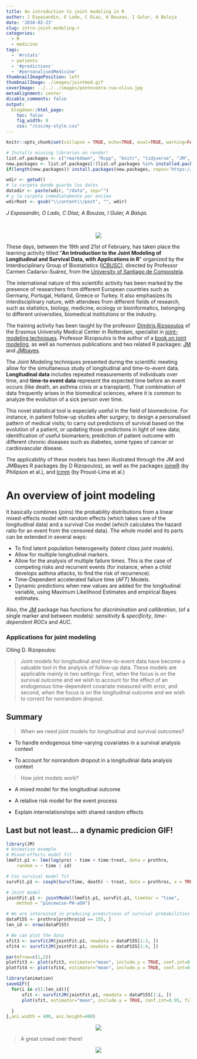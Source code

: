```yaml
---
title: An introduction to joint modeling in R
author: J Espasandin, O Lado, C Díaz, A Bouzas, I Guler, A Baluja
date: '2018-02-23'
slug: intro-joint-modeling-r
categories:
  - R
  - medicine
tags:
  - '#rstats'
  - patients
  - '#predictions'
  - '#personalisedMedicine'
thumbnailImagePosition: left
thumbnailImage: ./images/jointmod.gif
coverImage: ../../../images/pontevedra-rua-oliva.jpg
metaAlignment: center
disable_comments: false
output:
  blogdown::html_page:
    toc: false
    fig_width: 8
    css: "/css/my-style.css"
---
```


```r
knitr::opts_chunk$set(collapse = TRUE, echo=TRUE, eval=TRUE, warning=FALSE, message=FALSE, comment="  ")
```

```r
# Installs missing libraries on render!
list.of.packages <- c("rmarkdown", "Rcpp", "knitr", "tidyverse", "JM", "JMbayes", "lme4", "animation", "cowplot")
new.packages <- list.of.packages[!(list.of.packages %in% installed.packages()[,"Package"])]
if(length(new.packages)) install.packages(new.packages, repos='https://cran.rstudio.com/')
```

```r
wdir <- getwd() 
# la carpeta donde guardo los datos
datadir <- paste(wdir, "/data", sep="")
# y la carpeta inmediatamente por encima
wdirRoot <- gsub("\\content\\/post", "", wdir) 
```

*J Espasandin, O Lado, C Díaz, A Bouzas, I Guler, A Baluja.* &nbsp;

</br>

<div class="well">

<center>
![](/images/jointmod.gif)
</center> 

</div>

These days, between the 19th and 21st of February, has taken place the learning activity titled "**An Introduction to the Joint Modeling of Longitudinal and Survival Data, with Applications in R**" organized by the Interdisciplinary Group of Biostatistics ([ICBUSC](http://icbusc.com/)), directed by Professor Carmen Cadarso-Suárez, from the [University of Santiago de Compostela](http://www.usc.es/en/index.html). 

<!--MORE-->

The international nature of this scientific activity has been marked by the presence of researchers from different European countries such as Germany, Portugal, Holland, Greece or Turkey. It also emphasizes its interdisciplinary nature, with attendees from different fields of research, such as statistics, biology, medicine, ecology or bioinformatics, belonging to different universities, biomedical institutions or the industry. 

The training activity has been taught by the professor [Dimitris Rizopoulos](http://www.drizopoulos.com/) of the Erasmus University Medical Center in Rotterdam, specialist in [joint-modeling techniques](http://www.drizopoulos.com/courses/EMC/ESP72.pdf). Professor Rizopoulos is the author of a [book on joint modeling](https://www.crcpress.com/Joint-Models-for-Longitudinal-and-Time-to-Event-Data-With-Applications/Rizopoulos/p/book/9781439872864), as well as numerous publications and two related R packages: [JM](https://cran.r-project.org/web/packages/JM/index.html) and [JMbayes](https://cran.r-project.org/web/packages/JMbayes/index.html). 

The Joint Modeling techniques presented during the scientific meeting allow for the simultaneous study of longitudinal and time-to-event data. **Longitudinal data** includes repeated measurements of individuals over time, and **time-to event data** represent the expected time before an event occurs (like death, an asthma crisis or a transplant). That combination of data frequently arises in the biomedical sciences, where it is common to analyze the evolution of a sick person over time. 

This novel statistical tool is especially useful in the field of biomedicine. For instance, in patient follow-up studies after surgery; to design a personalised pattern of medical visits; to carry out predictions of survival based on the evolution of a patient, or updating those predictions in light of new data; identification of useful biomarkers; prediction of patient outcome with different chronic diseases such as diabetes, some types of cancer or cardiovascular disease.

The applicability of these models has been illustrated through the JM and JMBayes R packages (by D Rizopoulos), as well as the packages [joineR](https://cran.r-project.org/web/packages/joineR/index.html) (by Philipson et al.), and [lcmm](https://cran.r-project.org/web/packages/lcmm/index.html) (by Proust-Lima et al.) 


# An overview of joint modeling &nbsp; <span class="fa fa-cogs"></span> 

It basically combines (joins) the probability distributions from a linear mixed-effects model with random effects (which takes care of the longitudinal data) and a survival Cox model (which calculates the hazard ratio for an event from the censored data). The whole model and its parts can be extended in several ways:   

- To find latent population heterogeneity (*latent class joint models*).
- Allow for multiple longitudinal markers.
- Allow for the analysis of multiple failure times. This is the case of competing risks and recurrent events (for instance, when a child develops asthma attacks, to find the risk of recurrence).
- Time-Dependent accelerated failure time (*AFT*) Models.
- Dynamic predictions when new values are added for the longitudinal variable, using Maximum Likelihood Estimates and empirical Bayes estimates. 

Also, the [JM](https://cran.r-project.org/web/packages/JM/index.html) package has functions for *discrimination* and *callibration*, (of a single marker and between models): *sensitivity* & *specificity*, *time-dependent ROCs* and *AUC*.  


### Applications for joint modeling  &nbsp; <span class="fa fa-pencil"></span> &nbsp; <span class="fa fa-heartbeat"></span> 

Citing D. Rizopoulos:  

> Joint models for longitudinal and time-to-event data have become a valuable tool in the analysis of follow-up data. These models are applicable mainly in two settings: First, when the focus is on the survival outcome and we wish to account for the effect of an endogenous time-dependent covariate measured with error, and second, when the focus is on the longitudinal outcome and we wish to correct for nonrandom dropout. 


## Summary &nbsp; <span class="fa fa-filter"></span> 

> When we need joint models for longitudinal and survival outcomes? 

<div class="alert alert-info">

- To  handle endogenous time-varying covariates in a survival analysis context 

- To account for nonrandom dropout in a longitudinal data analysis context 

</div>

> How joint models work?

<div class="alert alert-info">

- A mixed model for the longitudinal outcome

- A relative risk model for the event process

- Explain interrelationships with shared random effects 

</div>


## Last but not least... a dynamic predicion GIF!  &nbsp; <span class="fa fa-code"></span> &nbsp; <span class="fa fa-film"></span>  

```r
library(JM)
# Animation example 
# Mixed-effects model fit
lmeFit.p1 <- lme(log(pro) ~ time + time:treat, data = prothro,
    random = ~ time | id)  

# Cox survival model fit
survFit.p1 <- coxph(Surv(Time, death) ~ treat, data = prothros, x = TRUE)  

# Joint model
jointFit.p1 <- jointModel(lmeFit.p1, survFit.p1, timeVar = "time",
    method = "piecewise-PH-aGH")

# We are interested in producing predictions of survival probabilities for Patient 155
dataP155 <- prothro[prothro$id == 155, ]
len_id <- nrow(dataP155)

# We can plot the data
sfit3 <- survfitJM(jointFit.p1, newdata = dataP155[1:3, ]) 
sfit4 <- survfitJM(jointFit.p1, newdata = dataP155[1:4, ]) 

par(mfrow=c(1,2))
plotfit3 <- plot(sfit3, estimator="mean", include.y = TRUE, conf.int=0.95, fill.area=TRUE, col.area="lightblue", main="Patient 155")
plotfit4 <- plot(sfit4, estimator="mean", include.y = TRUE, conf.int=0.95, fill.area=TRUE, col.area="lightblue", main="Patient 155")
```


```r
library(animation)
saveGIF({
  for(i in c(1:len_id)){
      sfit <- survfitJM(jointFit.p1, newdata = dataP155[1:i, ]) 
      plot(sfit, estimator="mean", include.y = TRUE, conf.int=0.95, fill.area=TRUE, col.area="lightblue", main="Patient 1")
      
  }
},ani.width = 400, ani.height=400)
```



<center>
![](/images/jointmod.gif)
</center> 


> A great crowd over there!   


<div class="alert">
<center>
![](/images/jointmodelcrowd.jpg)
</center> 
</div>



